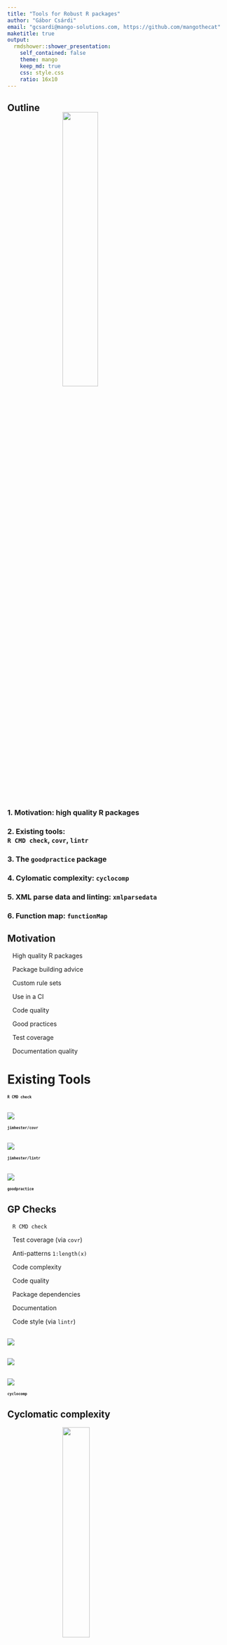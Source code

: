 ```yaml
---
title: "Tools for Robust R packages"
author: "Gábor Csárdi"
email: "gcsardi@mango-solutions.com, https://github.com/mangothecat"
maketitle: true
output:
  rmdshower::shower_presentation:
    self_contained: false
    theme: mango
    keep_md: true
    css: style.css
    ratio: 16x10
---
```


## Outline { .nonum }

<style type="text/css">
@import url("https://maxcdn.bootstrapcdn.com/font-awesome/4.6.3/css/font-awesome.min.css");
@import url("https://cdn.rawgit.com/gaborcsardi/r-font/master/rlogo.css");
</style>

<img src="mango.png" class="cover" style="width:40%;margin-left:25%;margin-top:-20px;">

### 1. Motivation: high quality R packages

### 2. Existing tools: <br> `R CMD check`, `covr`, `lintr`

### 3. The `goodpractice` package

### 4. Cylomatic complexity: `cyclocomp`

### 5. XML parse data and linting: `xmlparsedata`

### 6. Function map: `functionMap`

## Motivation

<div class="double">
<p class="double-flow">

  <span class="icon-rlogo-alt" aria-hidden="true"></span>&nbsp;&nbsp;
  High quality R packages 

  <span class="fa fa-gift fa-fw" aria-hidden="true"></span>&nbsp;&nbsp;
  Package building advice

  <span class="fa fa-wrench fa-fw" aria-hidden="true"></span>&nbsp;&nbsp;
  Custom rule sets

  <span class="fa fa-cog fa-spin fa-fw" aria-hidden="true"></span>&nbsp;&nbsp;
  Use in a CI

</p><p class="double-flow">

  <span class="fa fa-file-code-o fa-fw" aria-hidden="true"></span>&nbsp;&nbsp;
  Code quality

  <span class="fa fa-check fa-fw" aria-hidden="true"></span>&nbsp;&nbsp;
  Good practices

  <span class="fa fa-area-chart fa-fw" aria-hidden="true"></span>&nbsp;&nbsp;
  Test coverage

  <span class="fa fa-file-text-o fa-fw" aria-hidden="true"></span>&nbsp;&nbsp;
  Documentation quality

</p>
</div>

# Existing Tools

# `R CMD check` { style="font-size: 70%" }

## { .fullpage }
<img src="rcmdcheck.png" class="cover">

# `jimhester/covr` { style="font-size: 70%" }

## { .fullpage }
<img src="covr.png" class="cover">

# `jimhester/lintr` { style="font-size: 70%" }

## { .fullpage }
<img src="http://i.imgur.com/3pua2yz.gif" class="cover">

# `goodpractice` { style="font-size: 70%" }

## GP Checks

<div class="double">
<p class="double-flow">

  <span class="fa fa-check fa-fw" aria-hidden="true"></span>&nbsp;&nbsp;
  `R CMD check`

  <span class="fa fa-check fa-fw" aria-hidden="true"></span>&nbsp;&nbsp;
  Test coverage (via `covr`)

  <span class="fa fa-check fa-fw" aria-hidden="true"></span>&nbsp;&nbsp;
  Anti-patterns `1:length(x)`

  <span class="fa fa-check fa-fw" aria-hidden="true"></span>&nbsp;&nbsp;
  Code complexity

</p><p class="double-flow">

  <span class="fa fa-check fa-fw" aria-hidden="true"></span>&nbsp;&nbsp;
  Code quality

  <span class="fa fa-check fa-fw" aria-hidden="true"></span>&nbsp;&nbsp;
  Package dependencies

  <span class="fa fa-check fa-fw" aria-hidden="true"></span>&nbsp;&nbsp;
  Documentation

  <span class="fa fa-check fa-fw" aria-hidden="true"></span>&nbsp;&nbsp;
  Code style (via `lintr`)

## { .fullpage }
<img src="gp.png" class="cover">

## { .fullpage }
<img src="gp2.png" class="cover">

## { .fullpage }
<img src="gp3.png" class="cover">

# `cyclocomp` { style="font-size: 70%" }

## Cyclomatic complexity

<img src="https://upload.wikimedia.org/wikipedia/commons/2/2b/Control_flow_graph_of_function_with_loop_and_an_if_statement_without_loop_back.svg" class="cover" style="width:35%;margin-left:25%;margin-top:0px;">

1. By Thomas J. McCabe, Sr. in 1976
1. Control flow graphs
1. Number of linearly independent paths
1. Limit complexity during development
1. Calibrate/estimate number of tests

# `xmlparsedata` { style="font-size: 70%" }

## Linting: labeled subgraph isomorphisms

Example: search for `1:nrow(<expression>)`

```
<expr>
  +-- <expr>
    +-- NUM_CONST: 1
  +-- ':'
  +-- <expr>
    +-- <expr>
      +-- SYMBOL_FUNCTION_CALL nrow
    +-- '('
    +-- <expr>
    +-- ')'
```	

## Easy with `XPath`

Example: search for `1:nrow(<expr>)`

```
//expr
  [expr[NUM_CONST[text()='1']]]
  [OP-COLON]
  [expr[expr[SYMBOL_FUNCTION_CALL[text()='nrow']]]]
```

Just convert the R parse tree to XML!

# `functionMap` { style="font-size: 70%" }

## { .fullpage }
<img src="functionmap1.png" class="cover">

## { .fullpage }
<img src="functionmap2.png" class="cover">

## { .fullpage }

<div style="margin-top:-100px;"></div>

```json
{
  "package": "simplegraph",
  "exports": ["adjacent_vertices", "bfs", "degree" ],
  "functions": [
    {
      "ID": "is_simplegraph",
      "file": "R/assertions.R",
      "line": 12,
      "col1": 19,
      "col2": 26
    }
  ],
  "calls": [
    {
      "from": "is_simplegraph",
      "to": "methods::is",
      "file": "R/assertions.R",
      "line": 13,
      "col1": 3,
      "col2": 4
    }	
  ]
}
```

# But wait!

## { .fullpage }
<img src="github1.png" class="cover">

## { .fullpage }
<img src="github2.png" class="cover">

# Questions?
